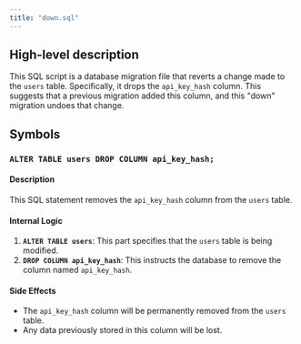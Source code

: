 ```yaml
---
title: "down.sql"
---
```


## High-level description
This SQL script is a database migration file that reverts a change made to the `users` table. Specifically, it drops the `api_key_hash` column. This suggests that a previous migration added this column, and this "down" migration undoes that change.

## Symbols

### `ALTER TABLE users DROP COLUMN api_key_hash;`
#### Description
This SQL statement removes the `api_key_hash` column from the `users` table.

#### Internal Logic
1. **`ALTER TABLE users`**: This part specifies that the `users` table is being modified.
2. **`DROP COLUMN api_key_hash`**: This instructs the database to remove the column named `api_key_hash`.

#### Side Effects
- The `api_key_hash` column will be permanently removed from the `users` table.
- Any data previously stored in this column will be lost. 
